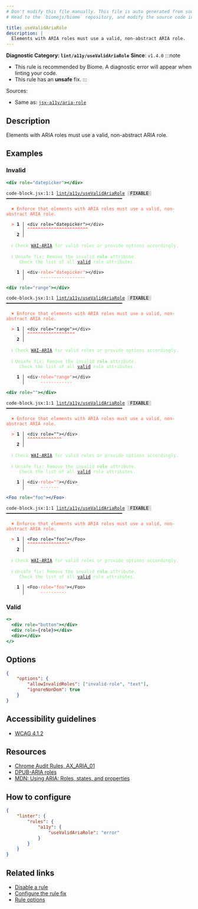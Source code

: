 ```yaml
---
# Don't modify this file manually. This file is auto generated from source, and you will lose your changes next time the website is built.
# Head to the `biomejs/biome` repository, and modify the source code in there.

title: useValidAriaRole
description: |
  Elements with ARIA roles must use a valid, non-abstract ARIA role.
---
```


**Diagnostic Category: `lint/a11y/useValidAriaRole`**
<Tabs>
<TabItem label="JSX and TSX" icon="seti:javascript">
**Since**: `v1.4.0`
:::note
- This rule is recommended by Biome. A diagnostic error will appear when linting your code.
- This rule has an **unsafe** fix.
:::

Sources: 
- Same as: <a href="https://github.com/jsx-eslint/eslint-plugin-jsx-a11y/blob/main/docs/rules/aria-role.md" target="_blank"><code>jsx-a11y/aria-role</code></a>

## Description
Elements with ARIA roles must use a valid, non-abstract ARIA role.

## Examples

### Invalid

```jsx
<div role="datepicker"></div>
```

<pre class="language-text"><code class="language-text">code-block.jsx:1:1 <a href="https://biomejs.dev/linter/rules/use-valid-aria-role">lint/a11y/useValidAriaRole</a> <span style="color: #000; background-color: #ddd;"> FIXABLE </span> ━━━━━━━━━━━━━━━━━━━━━━━━━━━━━━━━━━━━━━━━━━━━<br /><br />  <strong><span style="color: Tomato;">✖</span></strong> <span style="color: Tomato;">Enforce that elements with ARIA roles must use a valid, non-abstract ARIA role.</span><br />  <br />  <strong><span style="color: Tomato;">&gt;</span></strong> <strong>1 │ </strong>&lt;div role=&quot;datepicker&quot;&gt;&lt;/div&gt;<br />   <strong>   │ </strong><strong><span style="color: Tomato;">^</span></strong><strong><span style="color: Tomato;">^</span></strong><strong><span style="color: Tomato;">^</span></strong><strong><span style="color: Tomato;">^</span></strong><strong><span style="color: Tomato;">^</span></strong><strong><span style="color: Tomato;">^</span></strong><strong><span style="color: Tomato;">^</span></strong><strong><span style="color: Tomato;">^</span></strong><strong><span style="color: Tomato;">^</span></strong><strong><span style="color: Tomato;">^</span></strong><strong><span style="color: Tomato;">^</span></strong><strong><span style="color: Tomato;">^</span></strong><strong><span style="color: Tomato;">^</span></strong><strong><span style="color: Tomato;">^</span></strong><strong><span style="color: Tomato;">^</span></strong><strong><span style="color: Tomato;">^</span></strong><strong><span style="color: Tomato;">^</span></strong><strong><span style="color: Tomato;">^</span></strong><strong><span style="color: Tomato;">^</span></strong><strong><span style="color: Tomato;">^</span></strong><strong><span style="color: Tomato;">^</span></strong><strong><span style="color: Tomato;">^</span></strong><strong><span style="color: Tomato;">^</span></strong><br />    <strong>2 │ </strong><br />  <br />  <strong><span style="color: lightgreen;">ℹ</span></strong> <span style="color: lightgreen;">Check </span><span style="color: lightgreen;"><a href="https://www.w3.org/TR/wai-aria/#namefromauthor">WAI-ARIA</a></span><span style="color: lightgreen;"> for valid roles or provide options accordingly.</span><br />  <br />  <strong><span style="color: lightgreen;">ℹ</span></strong> <span style="color: lightgreen;">Unsafe fix</span><span style="color: lightgreen;">: </span><span style="color: lightgreen;">Remove the invalid </span><span style="color: lightgreen;"><strong>role</strong></span><span style="color: lightgreen;"> attribute.<br /></span>    <span style="color: lightgreen;"> Check the list of all </span><span style="color: lightgreen;"><a href="https://www.w3.org/TR/wai-aria/#role_definitions">valid</a></span><span style="color: lightgreen;"> role attributes.</span><br />  <br />  <strong>  1 │ </strong>&lt;div<span style="opacity: 0.8;">·</span><span style="color: Tomato;">r</span><span style="color: Tomato;">o</span><span style="color: Tomato;">l</span><span style="color: Tomato;">e</span><span style="color: Tomato;">=</span><span style="color: Tomato;">&quot;</span><span style="color: Tomato;">d</span><span style="color: Tomato;">a</span><span style="color: Tomato;">t</span><span style="color: Tomato;">e</span><span style="color: Tomato;">p</span><span style="color: Tomato;">i</span><span style="color: Tomato;">c</span><span style="color: Tomato;">k</span><span style="color: Tomato;">e</span><span style="color: Tomato;">r</span><span style="color: Tomato;">&quot;</span>&gt;&lt;/div&gt;<br />  <strong>    │ </strong>     <span style="color: Tomato;">-</span><span style="color: Tomato;">-</span><span style="color: Tomato;">-</span><span style="color: Tomato;">-</span><span style="color: Tomato;">-</span><span style="color: Tomato;">-</span><span style="color: Tomato;">-</span><span style="color: Tomato;">-</span><span style="color: Tomato;">-</span><span style="color: Tomato;">-</span><span style="color: Tomato;">-</span><span style="color: Tomato;">-</span><span style="color: Tomato;">-</span><span style="color: Tomato;">-</span><span style="color: Tomato;">-</span><span style="color: Tomato;">-</span><span style="color: Tomato;">-</span>       <br /></code></pre>

```jsx
<div role="range"></div>
```

<pre class="language-text"><code class="language-text">code-block.jsx:1:1 <a href="https://biomejs.dev/linter/rules/use-valid-aria-role">lint/a11y/useValidAriaRole</a> <span style="color: #000; background-color: #ddd;"> FIXABLE </span> ━━━━━━━━━━━━━━━━━━━━━━━━━━━━━━━━━━━━━━━━━━━━<br /><br />  <strong><span style="color: Tomato;">✖</span></strong> <span style="color: Tomato;">Enforce that elements with ARIA roles must use a valid, non-abstract ARIA role.</span><br />  <br />  <strong><span style="color: Tomato;">&gt;</span></strong> <strong>1 │ </strong>&lt;div role=&quot;range&quot;&gt;&lt;/div&gt;<br />   <strong>   │ </strong><strong><span style="color: Tomato;">^</span></strong><strong><span style="color: Tomato;">^</span></strong><strong><span style="color: Tomato;">^</span></strong><strong><span style="color: Tomato;">^</span></strong><strong><span style="color: Tomato;">^</span></strong><strong><span style="color: Tomato;">^</span></strong><strong><span style="color: Tomato;">^</span></strong><strong><span style="color: Tomato;">^</span></strong><strong><span style="color: Tomato;">^</span></strong><strong><span style="color: Tomato;">^</span></strong><strong><span style="color: Tomato;">^</span></strong><strong><span style="color: Tomato;">^</span></strong><strong><span style="color: Tomato;">^</span></strong><strong><span style="color: Tomato;">^</span></strong><strong><span style="color: Tomato;">^</span></strong><strong><span style="color: Tomato;">^</span></strong><strong><span style="color: Tomato;">^</span></strong><strong><span style="color: Tomato;">^</span></strong><br />    <strong>2 │ </strong><br />  <br />  <strong><span style="color: lightgreen;">ℹ</span></strong> <span style="color: lightgreen;">Check </span><span style="color: lightgreen;"><a href="https://www.w3.org/TR/wai-aria/#namefromauthor">WAI-ARIA</a></span><span style="color: lightgreen;"> for valid roles or provide options accordingly.</span><br />  <br />  <strong><span style="color: lightgreen;">ℹ</span></strong> <span style="color: lightgreen;">Unsafe fix</span><span style="color: lightgreen;">: </span><span style="color: lightgreen;">Remove the invalid </span><span style="color: lightgreen;"><strong>role</strong></span><span style="color: lightgreen;"> attribute.<br /></span>    <span style="color: lightgreen;"> Check the list of all </span><span style="color: lightgreen;"><a href="https://www.w3.org/TR/wai-aria/#role_definitions">valid</a></span><span style="color: lightgreen;"> role attributes.</span><br />  <br />  <strong>  1 │ </strong>&lt;div<span style="opacity: 0.8;">·</span><span style="color: Tomato;">r</span><span style="color: Tomato;">o</span><span style="color: Tomato;">l</span><span style="color: Tomato;">e</span><span style="color: Tomato;">=</span><span style="color: Tomato;">&quot;</span><span style="color: Tomato;">r</span><span style="color: Tomato;">a</span><span style="color: Tomato;">n</span><span style="color: Tomato;">g</span><span style="color: Tomato;">e</span><span style="color: Tomato;">&quot;</span>&gt;&lt;/div&gt;<br />  <strong>    │ </strong>     <span style="color: Tomato;">-</span><span style="color: Tomato;">-</span><span style="color: Tomato;">-</span><span style="color: Tomato;">-</span><span style="color: Tomato;">-</span><span style="color: Tomato;">-</span><span style="color: Tomato;">-</span><span style="color: Tomato;">-</span><span style="color: Tomato;">-</span><span style="color: Tomato;">-</span><span style="color: Tomato;">-</span><span style="color: Tomato;">-</span>       <br /></code></pre>

```jsx
<div role=""></div>
```

<pre class="language-text"><code class="language-text">code-block.jsx:1:1 <a href="https://biomejs.dev/linter/rules/use-valid-aria-role">lint/a11y/useValidAriaRole</a> <span style="color: #000; background-color: #ddd;"> FIXABLE </span> ━━━━━━━━━━━━━━━━━━━━━━━━━━━━━━━━━━━━━━━━━━━━<br /><br />  <strong><span style="color: Tomato;">✖</span></strong> <span style="color: Tomato;">Enforce that elements with ARIA roles must use a valid, non-abstract ARIA role.</span><br />  <br />  <strong><span style="color: Tomato;">&gt;</span></strong> <strong>1 │ </strong>&lt;div role=&quot;&quot;&gt;&lt;/div&gt;<br />   <strong>   │ </strong><strong><span style="color: Tomato;">^</span></strong><strong><span style="color: Tomato;">^</span></strong><strong><span style="color: Tomato;">^</span></strong><strong><span style="color: Tomato;">^</span></strong><strong><span style="color: Tomato;">^</span></strong><strong><span style="color: Tomato;">^</span></strong><strong><span style="color: Tomato;">^</span></strong><strong><span style="color: Tomato;">^</span></strong><strong><span style="color: Tomato;">^</span></strong><strong><span style="color: Tomato;">^</span></strong><strong><span style="color: Tomato;">^</span></strong><strong><span style="color: Tomato;">^</span></strong><strong><span style="color: Tomato;">^</span></strong><br />    <strong>2 │ </strong><br />  <br />  <strong><span style="color: lightgreen;">ℹ</span></strong> <span style="color: lightgreen;">Check </span><span style="color: lightgreen;"><a href="https://www.w3.org/TR/wai-aria/#namefromauthor">WAI-ARIA</a></span><span style="color: lightgreen;"> for valid roles or provide options accordingly.</span><br />  <br />  <strong><span style="color: lightgreen;">ℹ</span></strong> <span style="color: lightgreen;">Unsafe fix</span><span style="color: lightgreen;">: </span><span style="color: lightgreen;">Remove the invalid </span><span style="color: lightgreen;"><strong>role</strong></span><span style="color: lightgreen;"> attribute.<br /></span>    <span style="color: lightgreen;"> Check the list of all </span><span style="color: lightgreen;"><a href="https://www.w3.org/TR/wai-aria/#role_definitions">valid</a></span><span style="color: lightgreen;"> role attributes.</span><br />  <br />  <strong>  1 │ </strong>&lt;div<span style="opacity: 0.8;">·</span><span style="color: Tomato;">r</span><span style="color: Tomato;">o</span><span style="color: Tomato;">l</span><span style="color: Tomato;">e</span><span style="color: Tomato;">=</span><span style="color: Tomato;">&quot;</span><span style="color: Tomato;">&quot;</span>&gt;&lt;/div&gt;<br />  <strong>    │ </strong>     <span style="color: Tomato;">-</span><span style="color: Tomato;">-</span><span style="color: Tomato;">-</span><span style="color: Tomato;">-</span><span style="color: Tomato;">-</span><span style="color: Tomato;">-</span><span style="color: Tomato;">-</span>       <br /></code></pre>

```jsx
<Foo role="foo"></Foo>
```

<pre class="language-text"><code class="language-text">code-block.jsx:1:1 <a href="https://biomejs.dev/linter/rules/use-valid-aria-role">lint/a11y/useValidAriaRole</a> <span style="color: #000; background-color: #ddd;"> FIXABLE </span> ━━━━━━━━━━━━━━━━━━━━━━━━━━━━━━━━━━━━━━━━━━━━<br /><br />  <strong><span style="color: Tomato;">✖</span></strong> <span style="color: Tomato;">Enforce that elements with ARIA roles must use a valid, non-abstract ARIA role.</span><br />  <br />  <strong><span style="color: Tomato;">&gt;</span></strong> <strong>1 │ </strong>&lt;Foo role=&quot;foo&quot;&gt;&lt;/Foo&gt;<br />   <strong>   │ </strong><strong><span style="color: Tomato;">^</span></strong><strong><span style="color: Tomato;">^</span></strong><strong><span style="color: Tomato;">^</span></strong><strong><span style="color: Tomato;">^</span></strong><strong><span style="color: Tomato;">^</span></strong><strong><span style="color: Tomato;">^</span></strong><strong><span style="color: Tomato;">^</span></strong><strong><span style="color: Tomato;">^</span></strong><strong><span style="color: Tomato;">^</span></strong><strong><span style="color: Tomato;">^</span></strong><strong><span style="color: Tomato;">^</span></strong><strong><span style="color: Tomato;">^</span></strong><strong><span style="color: Tomato;">^</span></strong><strong><span style="color: Tomato;">^</span></strong><strong><span style="color: Tomato;">^</span></strong><strong><span style="color: Tomato;">^</span></strong><br />    <strong>2 │ </strong><br />  <br />  <strong><span style="color: lightgreen;">ℹ</span></strong> <span style="color: lightgreen;">Check </span><span style="color: lightgreen;"><a href="https://www.w3.org/TR/wai-aria/#namefromauthor">WAI-ARIA</a></span><span style="color: lightgreen;"> for valid roles or provide options accordingly.</span><br />  <br />  <strong><span style="color: lightgreen;">ℹ</span></strong> <span style="color: lightgreen;">Unsafe fix</span><span style="color: lightgreen;">: </span><span style="color: lightgreen;">Remove the invalid </span><span style="color: lightgreen;"><strong>role</strong></span><span style="color: lightgreen;"> attribute.<br /></span>    <span style="color: lightgreen;"> Check the list of all </span><span style="color: lightgreen;"><a href="https://www.w3.org/TR/wai-aria/#role_definitions">valid</a></span><span style="color: lightgreen;"> role attributes.</span><br />  <br />  <strong>  1 │ </strong>&lt;Foo<span style="opacity: 0.8;">·</span><span style="color: Tomato;">r</span><span style="color: Tomato;">o</span><span style="color: Tomato;">l</span><span style="color: Tomato;">e</span><span style="color: Tomato;">=</span><span style="color: Tomato;">&quot;</span><span style="color: Tomato;">f</span><span style="color: Tomato;">o</span><span style="color: Tomato;">o</span><span style="color: Tomato;">&quot;</span>&gt;&lt;/Foo&gt;<br />  <strong>    │ </strong>     <span style="color: Tomato;">-</span><span style="color: Tomato;">-</span><span style="color: Tomato;">-</span><span style="color: Tomato;">-</span><span style="color: Tomato;">-</span><span style="color: Tomato;">-</span><span style="color: Tomato;">-</span><span style="color: Tomato;">-</span><span style="color: Tomato;">-</span><span style="color: Tomato;">-</span>       <br /></code></pre>

### Valid

```jsx
<>
  <div role="button"></div>
  <div role={role}></div>
  <div></div>
</>
```

## Options

```json
{
    "options": {
        "allowInvalidRoles": ["invalid-role", "text"],
        "ignoreNonDom": true
    }
}
```

## Accessibility guidelines

- [WCAG 4.1.2](https://www.w3.org/WAI/WCAG21/Understanding/name-role-value)

## Resources

- [Chrome Audit Rules, AX_ARIA_01](https://github.com/GoogleChrome/accessibility-developer-tools/wiki/Audit-Rules#ax_aria_01)
- [DPUB-ARIA roles](https://www.w3.org/TR/dpub-aria-1.0/)
- [MDN: Using ARIA: Roles, states, and properties](https://developer.mozilla.org/en-US/docs/Web/Accessibility/ARIA/ARIA_Techniques)

## How to configure
```json title="biome.json"
{
	"linter": {
		"rules": {
			"a11y": {
				"useValidAriaRole": "error"
			}
		}
	}
}

```
## Related links

- [Disable a rule](/linter/#disable-a-lint-rule)
- [Configure the rule fix](/linter#configure-the-rule-fix)
- [Rule options](/linter/#rule-options)

</TabItem>
</Tabs>

